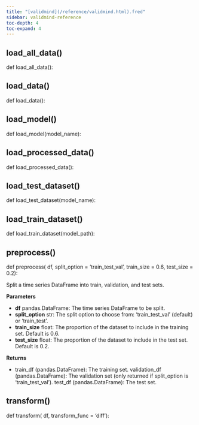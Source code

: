 ```yaml
---
title: "[validmind](/reference/validmind.html).fred"
sidebar: validmind-reference
toc-depth: 4
toc-expand: 4
---
```


## load_all_data[()]{.muted}

<!-- function.qmd.jinja2 - function signature -->

::: {.signature}

<span class="signature">
<span class="kw">def</span> <span class="name">load_all_data</span>(<span class="param"><span class="n"></span></span>):</span>
</span>

:::

## load_data[()]{.muted}

<!-- function.qmd.jinja2 - function signature -->

::: {.signature}

<span class="signature">
<span class="kw">def</span> <span class="name">load_data</span>(<span class="param"><span class="n"></span></span>):</span>
</span>

:::

## load_model[()]{.muted}

<!-- function.qmd.jinja2 - function signature -->

::: {.signature}

<span class="signature">
<span class="kw">def</span> <span class="name">load_model</span>(<span class="param"><span class="n">model_name</span></span>):</span>
</span>

:::

## load_processed_data[()]{.muted}

<!-- function.qmd.jinja2 - function signature -->

::: {.signature}

<span class="signature">
<span class="kw">def</span> <span class="name">load_processed_data</span>(<span class="param"><span class="n"></span></span>):</span>
</span>

:::

## load_test_dataset[()]{.muted}

<!-- function.qmd.jinja2 - function signature -->

::: {.signature}

<span class="signature">
<span class="kw">def</span> <span class="name">load_test_dataset</span>(<span class="param"><span class="n">model_name</span></span>):</span>
</span>

:::

## load_train_dataset[()]{.muted}

<!-- function.qmd.jinja2 - function signature -->

::: {.signature}

<span class="signature">
<span class="kw">def</span> <span class="name">load_train_dataset</span>(<span class="param"><span class="n">model_path</span></span>):</span>
</span>

:::

## preprocess[()]{.muted}

<!-- function.qmd.jinja2 - function signature -->

::: {.signature}

<span class="signature">
<span class="kw">def</span> <span class="name">preprocess</span>(
    <span class="param"><span class="n">df</span></span>,    <span class="param"><span class="n">split_option</span> <span class="o">=</span> <span class="kc">'train_test_val'</span></span>,    <span class="param"><span class="n">train_size</span> <span class="o">=</span> <span class="kc">0.6</span></span>,    <span class="param"><span class="n">test_size</span> <span class="o">=</span> <span class="kc">0.2</span></span>):</span>
</span>

:::

Split a time series DataFrame into train, validation, and test sets.

**Parameters**

- **df** pandas.DataFrame: The time series DataFrame to be split.
- **split_option** str: The split option to choose from: 'train_test_val' (default) or 'train_test'.
- **train_size** float: The proportion of the dataset to include in the training set. Default is 0.6.
- **test_size** float: The proportion of the dataset to include in the test set. Default is 0.2.

**Returns**

- train_df (pandas.DataFrame): The training set. validation_df (pandas.DataFrame): The validation set (only returned if split_option is 'train_test_val'). test_df (pandas.DataFrame): The test set.

## transform[()]{.muted}

<!-- function.qmd.jinja2 - function signature -->

::: {.signature}

<span class="signature">
<span class="kw">def</span> <span class="name">transform</span>(
    <span class="param"><span class="n">df</span></span>,    <span class="param"><span class="n">transform_func</span> <span class="o">=</span> <span class="kc">'diff'</span></span>):</span>
</span>

:::
